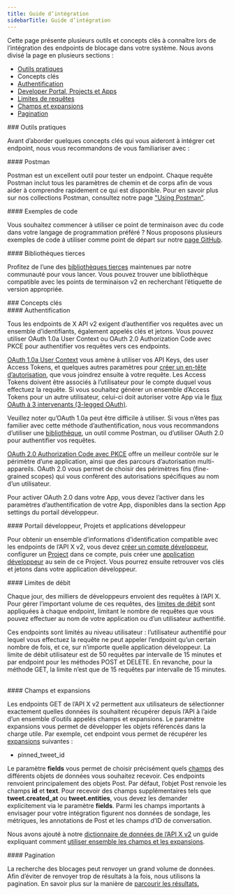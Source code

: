 ```yaml
---
title: Guide d’intégration
sidebarTitle: Guide d’intégration
---
```



Cette page présente plusieurs outils et concepts clés à connaître lors de l’intégration des endpoints de blocage dans votre système. Nous avons divisé la page en plusieurs sections :

* [Outils pratiques](#helpful)
* Concepts clés
* [Authentification](#authentication)
* [Developer Portal, Projects et Apps](#portal)
* [Limites de requêtes](#limits)
* [Champs et expansions](#fields)
* [Pagination](#pagination)

<div id="helpful-tools">
  ### Outils pratiques
</div>

Avant d’aborder quelques concepts clés qui vous aideront à intégrer cet endpoint, nous vous recommandons de vous familiariser avec :

<div id="postman">
  #### Postman
</div>

Postman est un excellent outil pour tester un endpoint. Chaque requête Postman inclut tous les paramètres de chemin et de corps afin de vous aider à comprendre rapidement ce qui est disponible. Pour en savoir plus sur nos collections Postman, consultez notre page [&quot;Using Postman&quot;](/fr/tutorials/postman-getting-started). 

<div id="code-samples">
  #### Exemples de code
</div>

Vous souhaitez commencer à utiliser ce point de terminaison avec du code dans votre langage de programmation préféré ? Nous proposons plusieurs exemples de code à utiliser comme point de départ sur notre [page GitHub](https://github.com/xdevplatform/Twitter-API-v2-sample-code).

<div id="third-party-libraries">
  #### Bibliothèques tierces
</div>

Profitez de l’une des [bibliothèques tierces](/fr/x-api/tools-and-libraries/overview) maintenues par notre communauté pour vous lancer. Vous pouvez trouver une bibliothèque compatible avec les points de terminaison v2 en recherchant l’étiquette de version appropriée.

<div id="key-concepts">
  ### Concepts clés
</div>

<div id="authentication">
  #### Authentification
</div>

Tous les endpoints de X API v2 exigent d’authentifier vos requêtes avec un ensemble d’identifiants, également appelés clés et jetons. Vous pouvez utiliser OAuth 1.0a User Context ou OAuth 2.0 Authorization Code avec PKCE pour authentifier vos requêtes vers ces endpoints.

[OAuth 1.0a User Context](/fr/resources/fundamentals/authentication) vous amène à utiliser vos API Keys, des user Access Tokens, et quelques autres paramètres pour [créer un en-tête d’autorisation](/fr/resources/fundamentals/authentication#authorizing-a-request), que vous joindrez ensuite à votre requête. Les Access Tokens doivent être associés à l’utilisateur pour le compte duquel vous effectuez la requête. Si vous souhaitez générer un ensemble d’Access Tokens pour un autre utilisateur, celui-ci doit autoriser votre App via le [flux OAuth à 3 intervenants (3-legged OAuth)](https://developer-staging.x.com/resources/fundamentals/authentication/obtaining-user-access-tokens).

Veuillez noter qu’OAuth 1.0a peut être difficile à utiliser. Si vous n’êtes pas familier avec cette méthode d’authentification, nous vous recommandons d’utiliser une [bibliothèque](/fr/x-api/tools-and-libraries/overview), un outil comme Postman, ou d’utiliser OAuth 2.0 pour authentifier vos requêtes.

[OAuth 2.0 Authorization Code avec PKCE](/fr/resources/fundamentals/authentication#oauth-2-0-authorization-code-flow-with-pkce-3) offre un meilleur contrôle sur le périmètre d’une application, ainsi que des parcours d’autorisation multi-appareils. OAuth 2.0 vous permet de choisir des périmètres fins (fine-grained scopes) qui vous confèrent des autorisations spécifiques au nom d’un utilisateur.

Pour activer OAuth 2.0 dans votre App, vous devez l’activer dans les paramètres d’authentification de votre App, disponibles dans la section App settings du portail développeur.

<div id="developer-portal-projects-and-developer-apps">
  #### Portail développeur, Projets et applications développeur
</div>

Pour obtenir un ensemble d’informations d’identification compatible avec les endpoints de l’API X v2, vous devez [créer un compte développeur](https://developer.x.com/en/portal/petition/essential/basic-info), configurer un [Project](/fr/resources/fundamentals/projects) dans ce compte, puis créer une [application développeur](/fr/resources/fundamentals/developer-apps) au sein de ce Project. Vous pourrez ensuite retrouver vos clés et jetons dans votre application développeur.
 

<div id="rate-limits">
  #### Limites de débit
</div>

Chaque jour, des milliers de développeurs envoient des requêtes à l’API X. Pour gérer l’important volume de ces requêtes, des [limites de débit](/fr/x-api/fundamentals/rate-limits) sont appliquées à chaque endpoint, limitant le nombre de requêtes que vous pouvez effectuer au nom de votre application ou d’un utilisateur authentifié.

Ces endpoints sont limités au niveau utilisateur : l’utilisateur authentifié pour lequel vous effectuez la requête ne peut appeler l’endpoint qu’un certain nombre de fois, et ce, sur n’importe quelle application développeur. La limite de débit utilisateur est de 50 requêtes par intervalle de 15 minutes et par endpoint pour les méthodes POST et DELETE. En revanche, pour la méthode GET, la limite n’est que de 15 requêtes par intervalle de 15 minutes.
 

<div id="fields-and-expansions">
  #### Champs et expansions
</div>

Les endpoints GET de l’API X v2 permettent aux utilisateurs de sélectionner exactement quelles données ils souhaitent récupérer depuis l’API à l’aide d’un ensemble d’outils appelés champs et expansions. Le paramètre expansions vous permet de développer les objets référencés dans la charge utile. Par exemple, cet endpoint vous permet de récupérer les [expansions](/fr/x-api/fundamentals/expansions) suivantes :

* pinned&#95;tweet&#95;id

Le paramètre **fields** vous permet de choisir précisément quels [champs](/fr/x-api/fundamentals/fields) des différents objets de données vous souhaitez recevoir. Ces endpoints renvoient principalement des objets Post. Par défaut, l’objet Post renvoie les champs **id** et **text**. Pour recevoir des champs supplémentaires tels que **tweet.created&#95;at** ou **tweet.entities**, vous devez les demander explicitement via le paramètre **fields**. Parmi les champs importants à envisager pour votre intégration figurent nos données de sondage, les métriques, les annotations de Post et les champs d’ID de conversation.

Nous avons ajouté à notre [dictionnaire de données de l’API X v2](/fr/x-api/fundamentals/data-dictionary) un guide expliquant comment [utiliser ensemble les champs et les expansions](/fr/x-api/fundamentals/data-dictionary#how-to-use-fields-and-expansions).

<div id="pagination">
  #### Pagination
</div>

La recherche des blocages peut renvoyer un grand volume de données. Afin d’éviter de renvoyer trop de résultats à la fois, nous utilisons la pagination. En savoir plus sur la manière de [parcourir les résultats.](/fr/x-api/fundamentals/pagination)